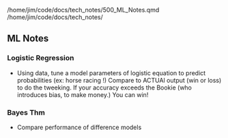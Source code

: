 
/home/jim/code/docs/tech_notes/500_ML_Notes.qmd
/home/jim/code/docs/tech_notes/

##  ML Notes


### Logistic Regression
- Using data, tune a model parameters of logistic equation to predict probabilities (ex: horse racing !)
  Compare to ACTUAl output (win or loss) to do the tweeking.   If your accuracy exceeds the Bookie (who introduces bias, to make money.)  You can win!

### Bayes Thm 
- Compare performance of difference models


